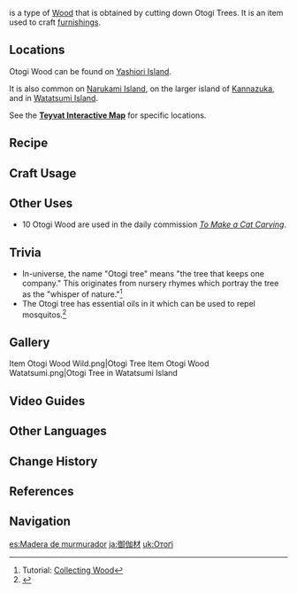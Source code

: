 {{Item Infobox
|id           = 101312
|image        = Item Otogi Wood.png
|type         = Materials
|group        = Wood
|group2       = Furnishing Materials
|invCategory  = Materials
|quality      = 1
|description  = Wood from the Otogi Tree. It has just the right amount of moisture and oil, and as such has a great many uses.<br />Can be used to create furnishings.
|source1      = Cutting down Otogi Trees in [[Yashiori Island]].
|source2      = Converting [[Forging Ores]]
}}
{{Lang|'''Otogi Wood'''|ja=御伽材|ja_rm=Otogi-zai}} is a type of [[Wood]] that is obtained by cutting down Otogi Trees. It is an item used to craft [[furnishings]].

==Locations==
Otogi Wood can be found on [[Yashiori Island]].

It is also common on [[Narukami Island]], on the larger island of [[Kannazuka]], and in [[Watatsumi Island]].

See the '''[https://webstatic-sea.mihoyo.com/app/ys-map-sea/index.html#/map/2?shown_types=217 Teyvat Interactive Map]''' for specific locations.

==Recipe==
{{Recipe
|type = Wood
|Iron Chunk = 3
|sort = Iron Chunk
}}
{{Recipe
|type = Wood
|White Iron Chunk = 2
|sort = White Iron Chunk
}}
{{Recipe
|type = Wood
|Crystal Chunk = 1
|sort = Crystal Chunk
}}
{{Recipe
|type = Wood
|Magical Crystal Chunk = 1
|sort = Magical Crystal Chunk
}}
{{Recipe
|type = Wood
|Amethyst Lump = 1
|sort = Amethyst Lump
}}

==Craft Usage==
{{Craft Usage}}

==Other Uses==
* 10 Otogi Wood are used in the daily commission ''[[To Make a Cat Carving]]''.

==Trivia==
* In-universe, the name "Otogi tree" means "the tree that keeps one company." This originates from nursery rhymes which portray the tree as the "whisper of nature."<ref>Tutorial: [[Tutorial/Collecting Wood|Collecting Wood]]</ref>
* The Otogi tree has essential oils in it which can be used to repel mosquitos.<ref>{{Ref/Furnishing|Camp Bonfire: Glorious Clarity}}</ref>

==Gallery==
<gallery>
Item Otogi Wood Wild.png|Otogi Tree
Item Otogi Wood Watatsumi.png|Otogi Tree in Watatsumi Island
</gallery>

==Video Guides==
{{EVT
|video1   = https://youtu.be/z0rYYfrinLg
|caption1 = Farm Guide
}}

==Other Languages==
{{Other Languages
|en      = Otogi Wood
|zhs     = 御伽木
|zhs_rm  = Yùjiā-mù
|zht     = 御伽木
|zht_rm  = Yùjiā-mù
|zh_tl   = 
|ja      = 御伽材
|ja_rm   = Otogi-zai
|ja_tl   = 
|ko      = 오토기나무 원목
|ko_rm   = Otogi Namu
|ko_tl   = Otogi Tree Hardwood
|es      = Madera de murmurador
|es_tl   = Whispering (tree) Wood
|fr      = Bois de dulcinier
|fr_tl   = Dulcinea Tree Wood
|fr_note = "''Dulcinier''" is a coined word made of "'''dulcin'''ée" meaning "inspiring, beautiful woman" or "{{w|Dulcinea del Toboso|dulcinea}}" and the suffix ''-ier'' denoting tree names.
|ru      = Отоги
|ru_tl   = Otogi
|th      = ไม้ Otogi
|th_rm   = Mai Otogi
|th_tl   = 
|vi      = Gỗ Otogi
|vi_tl   = Otogi Wood
|de      = Otogi-Holz
|de_tl   = Otogi Wood
|id      = Otogi Wood
|pt      = Madeira Otogi
|pt_tl   = 
|tr      = Otogi Kütüğü
|tr_tl   = Otogi Log
|it      = Legno Otogi
|it_tl   = Otogi Wood
}}

==Change History==
{{Change History|2.0}}

==References==
{{Reflist}}

==Navigation==
{{Material Navbox|Crafting Materials}}

[[es:Madera de murmurador]]
[[ja:御伽材]]
[[uk:Отоґі]]